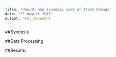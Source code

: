 ```yaml
---
title: "Health and Economic cost of Storm Damage"
date: "23 August 2015"
output: html_document
---
```


##Synopsis

##Data Processing

##Results